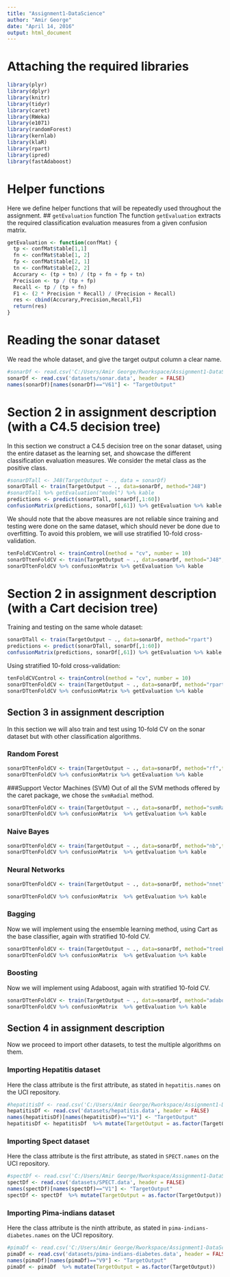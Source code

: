 ```yaml
---
title: "Assignment1-DataScience"
author: "Amir George"
date: "April 14, 2016"
output: html_document
---
```


# Attaching the required libraries
```r
library(plyr)
library(dplyr)
library(knitr)
library(tidyr)
library(caret)
library(RWeka)
library(e1071)
library(randomForest)
library(kernlab)
library(klaR)
library(rpart)
library(ipred)
library(fastAdaboost)
```

# Helper functions
Here we define helper functions that will be repeatedly used throughout the assignment.
## `getEvaluation` function
The function `getEvaluation` extracts the required classification evaluation measures from a given confusion matrix.
```r
getEvaluation <- function(confMat) {
  tp <- confMat$table[1,1]
  fn <- confMat$table[1, 2]
  fp <- confMat$table[2, 1]
  tn <- confMat$table[2, 2]
  Accurary <- (tp + tn) / (tp + fn + fp + tn)
  Precision <- tp / (tp + fp)
  Recall <- tp / (tp + fn)
  F1 <- (2 * Precision * Recall) / (Precision + Recall)
  res <- cbind(Accurary,Precision,Recall,F1)
  return(res)
}
```

# Reading the sonar dataset
We read the whole dataset, and give the target output column a clear name.
```r
#sonarDf <- read.csv('C:/Users/Amir George/Rworkspace/Assignment1-DataScience/csen1061-assignment-modeling/datasets/sonar.data', header = FALSE)
sonarDf <- read.csv('datasets/sonar.data', header = FALSE)
names(sonarDf)[names(sonarDf)=="V61"] <- "TargetOutput"
```

# Section 2 in assignment description (with a C4.5 decision tree)
In this section we construct a C4.5 decision tree on the sonar dataset, using the entire dataset as the learning set, and showcase the different classification evaluation measures. We consider the metal class as the positive class.
```r
#sonarDTall <- J48(TargetOutput ~ ., data = sonarDf)
sonarDTall <- train(TargetOutput ~ ., data=sonarDf, method="J48")
#sonarDTall %>% getEvaluation("model") %>% kable
predictions <- predict(sonarDTall, sonarDf[,1:60])
confusionMatrix(predictions, sonarDf[,61]) %>% getEvaluation %>% kable
```

We should note that the above measures are not reliable since training and testing were done on the same dataset, which should never be done due to overfitting. To avoid this problem, we will use stratified 10-fold cross-validation.
```r
tenFoldCVControl <- trainControl(method = "cv", number = 10)
sonarDTtenFoldCV <- train(TargetOutput ~ ., data=sonarDf, method="J48",trControl=tenFoldCVControl)
sonarDTtenFoldCV %>% confusionMatrix %>% getEvaluation %>% kable
```

# Section 2 in assignment description (with a Cart decision tree)
Training and testing on the same whole dataset:
```r
sonarDTall <- train(TargetOutput ~ ., data=sonarDf, method="rpart")
predictions <- predict(sonarDTall, sonarDf[,1:60])
confusionMatrix(predictions, sonarDf[,61]) %>% getEvaluation %>% kable
```

Using stratified 10-fold cross-validation:
```r
tenFoldCVControl <- trainControl(method = "cv", number = 10)
sonarDTtenFoldCV <- train(TargetOutput ~ ., data=sonarDf, method="rpart",trControl=tenFoldCVControl)
sonarDTtenFoldCV %>% confusionMatrix %>% getEvaluation %>% kable
```

## Section 3 in assignment description
In this section we will also train and test using 10-fold CV on the sonar dataset but with other classification algorithms.

### Random Forest
```r
sonarDTtenFoldCV <- train(TargetOutput ~ ., data=sonarDf, method="rf",trControl=tenFoldCVControl)
sonarDTtenFoldCV %>% confusionMatrix %>% getEvaluation %>% kable
```

###Support Vector Machines (SVM)
Out of all the SVM methods offered by the caret package, we chose the `svmRadial` method.
```r
sonarDTtenFoldCV <- train(TargetOutput ~ ., data=sonarDf, method="svmRadial",trControl=tenFoldCVControl)
sonarDTtenFoldCV %>% confusionMatrix  %>% getEvaluation %>% kable
```

### Naive Bayes
```r
sonarDTtenFoldCV <- train(TargetOutput ~ ., data=sonarDf, method="nb",trControl=tenFoldCVControl)
sonarDTtenFoldCV %>% confusionMatrix  %>% getEvaluation %>% kable
```

### Neural Networks
```r
sonarDTtenFoldCV <- train(TargetOutput ~ ., data=sonarDf, method="nnet",trControl=tenFoldCVControl)
```
```r
sonarDTtenFoldCV %>% confusionMatrix  %>% getEvaluation %>% kable
```

### Bagging
Now we will implement using the ensemble learning method, using Cart as the base classifier, again with stratified 10-fold CV.
```r
sonarDTtenFoldCV <- train(TargetOutput ~ ., data=sonarDf, method="treebag",trControl=tenFoldCVControl)
sonarDTtenFoldCV %>% confusionMatrix  %>% getEvaluation %>% kable
```

### Boosting
Now we will implement using Adaboost, again with stratified 10-fold CV.
```r
sonarDTtenFoldCV <- train(TargetOutput ~ ., data=sonarDf, method="adaboost",trControl=tenFoldCVControl)
sonarDTtenFoldCV %>% confusionMatrix  %>% getEvaluation %>% kable
```

## Section 4 in assignment description
Now we proceed to import other datasets, to test the multiple algorithms on them.

### Importing Hepatitis dataset
Here the class attribute is the first attribute, as stated in `hepatitis.names` on the UCI repository.
```r
#hepatitisDf <- read.csv('C:/Users/Amir George/Rworkspace/Assignment1-DataScience/csen1061-assignment-modeling/datasets/hepatitis.data', header = FALSE)
hepatitisDf <- read.csv('datasets/hepatitis.data', header = FALSE)
names(hepatitisDf)[names(hepatitisDf)=="V1"] <- "TargetOutput"
hepatitisDf <- hepatitisDf  %>% mutate(TargetOutput = as.factor(TargetOutput))
```

### Importing Spect dataset
Here the class attribute is the first attribute, as stated in `SPECT.names` on the UCI repository.
```r
#spectDf <- read.csv('C:/Users/Amir George/Rworkspace/Assignment1-DataScience/csen1061-assignment-modeling/datasets/SPECT.data', header = FALSE)
spectDf <- read.csv('datasets/SPECT.data', header = FALSE)
names(spectDf)[names(spectDf)=="V1"] <- "TargetOutput"
spectDf <- spectDf  %>% mutate(TargetOutput = as.factor(TargetOutput))
```

### Importing Pima-indians dataset
Here the class attribute is the ninth attribute, as stated in `pima-indians-diabetes.names` on the UCI repository.
```r
#pimaDf <- read.csv('C:/Users/Amir George/Rworkspace/Assignment1-DataScience/csen1061-assignment-modeling/datasets/pima-indians-diabetes.data', header = FALSE)
pimaDf <- read.csv('datasets/pima-indians-diabetes.data', header = FALSE)
names(pimaDf)[names(pimaDf)=="V9"] <- "TargetOutput"
pimaDf <- pimaDf  %>% mutate(TargetOutput = as.factor(TargetOutput))
```